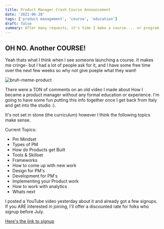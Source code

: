 ```yaml
---
title: Product Manager Crash Course Announcement
date: '2021-06-28'
tags: ['product management', 'course', 'education']
draft: false
summary: After many requests, it's time I make a course.... or program. Whatever you call it- it'll help you be a better PM. 
---
```


## OH NO. Another COURSE!

Yeah thats what I think when I see someone launching a course. It makes me cringe- but I had a lot of people ask for it, and I have some free time over the next few weeks so why not give poeple what they want!

<div className="my-1 px-2 w-full overflow-hidden xl:my-1 xl:px-2 xl:w-1/2">
    <Image alt="bruh-meme-product" src="/static/images/bruh-meme.jpg" width={243} height={247} />
</div>

There were a TON of comments on an old video I made about How I became a product manager without any formal education or experience. I'm going to have some fun putting this info together once I get back from Italy and get into the studio :).


It's not set in stone (the curriculum) however I think the following topics make sense. 

Current Topics:
- Pm Mindset
- Types of PM
- How do Products get Built
- Tools & Skillset
- Frameworks
- How to come up with new work
- Design for PM's 
- Development for PM's
- Implementing your Product work
- How to work with analytics
- Whats next

I posted a YouTube video yesterday about it and already got a few signups. If you ARE interested in joining, I'll offer a discounted rate for folks who signup before July. 

[Here's the link to signup](https://forms.gle/7rVhHAnZnszCCZqQ8)